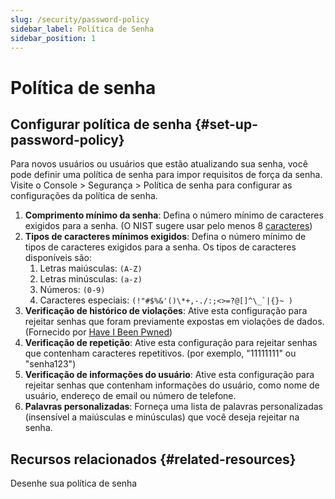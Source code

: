 ```yaml
---
slug: /security/password-policy
sidebar_label: Política de Senha
sidebar_position: 1
---
```


# Política de senha

## Configurar política de senha \{#set-up-password-policy}

Para novos usuários ou usuários que estão atualizando sua senha, você pode definir uma política de senha para impor requisitos de força da senha. Visite o <CloudLink to="/security/password-policy"> Console > Segurança > Política de senha</CloudLink> para configurar as configurações da política de senha.

1. **Comprimento mínimo da senha**: Defina o número mínimo de caracteres exigidos para a senha. (O NIST sugere usar pelo menos 8 [caracteres](https://pages.nist.gov/800-63-3/sp800-63b.html#sec5))
2. **Tipos de caracteres mínimos exigidos**: Defina o número mínimo de tipos de caracteres exigidos para a senha. Os tipos de caracteres disponíveis são:
   1. Letras maiúsculas: `(A-Z)`
   2. Letras minúsculas: `(a-z)`
   3. Números: `(0-9)`
   4. Caracteres especiais: ``(!"#$%&'()\*+,-./:;<>=?@[]^\_`|{}~ )``
3. **Verificação de histórico de violações**: Ative esta configuração para rejeitar senhas que foram previamente expostas em violações de dados. (Fornecido por [Have I Been Pwned](https://haveibeenpwned.com/Passwords))
4. **Verificação de repetição**: Ative esta configuração para rejeitar senhas que contenham caracteres repetitivos. (por exemplo, "11111111" ou "senha123")
5. **Verificação de informações do usuário**: Ative esta configuração para rejeitar senhas que contenham informações do usuário, como nome de usuário, endereço de email ou número de telefone.
6. **Palavras personalizadas**: Forneça uma lista de palavras personalizadas (insensível a maiúsculas e minúsculas) que você deseja rejeitar na senha.

## Recursos relacionados \{#related-resources}

<Url href="https://blog.logto.io/design-your-password-policy">Desenhe sua política de senha</Url>
